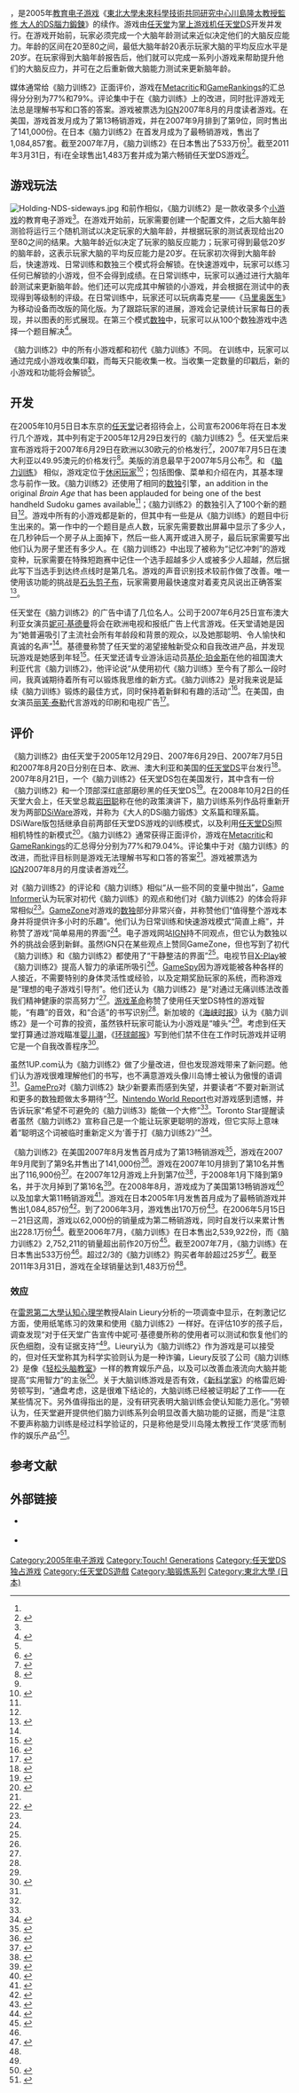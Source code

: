 {{expand|content=日版的游戏信息和评价|time=2013-04-05T11:01:01+00:00}}
{{Proofreader needed|en|Brain Age 2: More Training in Minutes a Day!}}
{{NoteTA
| G1 = Games
| G2 = Nintendo
}}
{{Infobox VG
| title=川島隆太教授的DS腦力強化訓練
| japanese=東北大学未来科学技術共同研究センター川島隆太教授監修 もっと脳を鍛える大人のDSトレーニング
| english=Brain Age 2: More Training in Minutes a Day!
| english2 = More Brain Training from Dr. Kawashima: How Old Is Your Brain?
| image = Brain_Age_2_Cover.jpg
| caption= 日文版游戏封面
| developer=[[任天堂企划开发本部|任天堂企划开发本部]]
| publisher=[[任天堂|任天堂]]
| director = [[河本浩一|河本浩一]]
| designer=
| engine=
| composer=滨野美奈子<br>[[中塚章人|中塚章人]]
| released={{vgr|JP|2005年12月29日|EU|2007年6月29日|AU|2007年7月5日|NA|2007年8月20日}}
| genre=[[教育电子游戏|教育]]
| modes=[[单人电子游戏|单人]]
| platforms=[[任天堂DS|任天堂DS]]
}}

{{vgname|川島隆太教授的DS腦力強化訓練|ja=東北大学未来科学技術共同研究センター川島隆太教授監修 もっと脳を鍛える大人のDSトレーニング|na=Brain Age 2: More Training in Minutes a Day!|eu=More Brain Training from Dr. Kawashima: How Old Is Your Brain?|又稱為「'''腦力鍛鍊2'''」}}，是2005年[[教育游戏|教育电子游戏]]《[[東北大學未來科學技術共同研究中心川島隆太教授監修_大人的DS腦力鍛鍊|東北大學未來科學技術共同研究中心川島隆太教授監修 大人的DS腦力鍛鍊]]》的续作。游戏由[[任天堂|任天堂]]为[[掌上游戏机|掌上游戏机]][[任天堂DS|任天堂DS]]开发并发行。在游戏开始前，玩家必须完成一个大脑年龄测试来近似决定他们的大脑反应能力。年龄的区间在20至80之间，最低大脑年龄20表示玩家大脑的平均反应水平是20岁。在玩家得到大脑年龄报告后，他们就可以完成一系列小游戏来帮助提升他们的大脑反应力，并可在之后重新做大脑能力测试来更新脑年龄。

媒体通常给《脑力训练2》正面评价，游戏在[[Metacritic|Metacritic]]和[[GameRankings|GameRankings]]的汇总得分分别为77%和79%。评论集中于在《脑力训练》上的改进，同时批评游戏无法总是理解书写和口答的答案。游戏被票选为[[IGN|IGN]]2007年8月的月度读者游戏。在美国，游戏首发月成为了第13畅销游戏，并在2007年9月排到了第9位，同时售出了141,000份。在日本《脑力训练2》在首发月成为了最畅销游戏，售出了1,084,857套。截至2007年7月，《脑力训练2》在日本售出了533万份<ref name="nintendo" />。截至2011年3月31日，有i在全球售出1,483万套并成为第六畅销任天堂DS游戏<ref name="1103e">{{cite web|url=http://www.nintendo.co.jp/ir/pdf/2011/annual1103e.pdf#page=14|title=Nintendo Annual Report 2011|publisher=[[Nintendo|Nintendo]]|date=2011-03-11|format=PDF|accessdate=2012-07-31|pages=56|archive-date=2020-11-12|archive-url=https://web.archive.org/web/20201112023135/https://www.nintendo.co.jp/ir/pdf/2011/annual1103e.pdf#page=14|dead-url=no}}</ref>。

== 游戏玩法 ==

[[File:Holding-NDS-sideways.jpg|left]]
和前作相似，《脑力训练2》是一款收录多个[[小游戏|小游戏]]的教育电子游戏<ref name="metacritic" />。在游戏开始前，玩家需要创建一个配置文件，之后大脑年龄测验将运行三个随机测试以决定玩家的大脑年龄，并根据玩家的测试表现给出20至80之间的结果。大脑年龄近似决定了玩家的脑反应能力；玩家可得到最低20岁的脑年龄，这表示玩家大脑的平均反应能力是20岁。在玩家初次得到大脑年龄后，快速游戏、日常训练和数独三个模式将会解锁。在快速游戏中，玩家可以练习任何已解锁的小游戏，但不会得到成绩。在日常训练中，玩家可以通过进行大脑年龄测试来更新脑年龄。他们还可以完成其中解锁的小游戏，并会根据在测试中的表现得到等级制的评级。在日常训练中，玩家还可以玩病毒克星——《[[马里奥医生|马里奥医生]]》为移动设备而改版的简化版。为了跟踪玩家的进展，游戏会记录统计玩家每日的表现，并以图表的形式展现。在第三个模式[[数独|数独]]中，玩家可以从100个数独游戏中选择一个题目解决<ref name="manual">{{cite book |title=Brain Age 2 instruction manual |publisher=Nintendo |date=2007-08-20 }}</ref>。

《脑力训练2》中的所有小游戏都和初代《脑力训练》不同。<!-- ''Brain Age 2'' contains six minigames: [[Rock,_Paper,_Scissors|Rock, Paper, Scissors]], Serial Subtraction, Symbol Match, Math Recall, Number Memory, and High Number. The game's Training mode includes the following activities: Sign Finder, Piano Player, Word Blend, Word Scramble, Change Maker, Calendar Count, Memory Sprint, Math Recall, Clock Spin, and Block Count. -->在训练中，玩家可以通过完成小游戏收集印戳，而每天只能收集一枚。当收集一定数量的印戳后，新的小游戏和功能将会解锁<ref name="manual" />。

== 开发 ==
在2005年10月5日日本东京的[[任天堂|任天堂]]记者招待会上，公司宣布2006年将在日本发行几个游戏，其中列有定于2005年12月29日发行的《脑力训练2》<ref>{{cite web |accessdate=2009-01-08 |url=http://ds.ign.com/articles/656/656097p1.html |title=Nintendo Announces New DS Games |publisher=IGN |date=2005-10-05 |author=Gantayat, Anoop |archive-date=2012-04-18 |archive-url=https://web.archive.org/web/20120418062205/http://ds.ign.com/articles/656/656097p1.html |dead-url=no }}</ref>。任天堂后来宣布游戏将于2007年6月29日在欧洲以30欧元的价格发行<ref>{{cite web |accessdate=2009-01-08 |url=http://ds.ign.com/articles/788/788766p1.html |title=Brain Training 2 Whips Europe into Shape |publisher=IGN |date=2007-05-16 |author=Wales, Matt |archive-date=2011-06-06 |archive-url=https://web.archive.org/web/20110606160543/http://ds.ign.com/articles/788/788766p1.html |dead-url=no }}</ref>，2007年7月5日在澳大利亚以49.95澳元的价格发行<ref>{{cite web |accessdate=2009-01-08 |url=http://ds.ign.com/articles/789/789678p1.html |title=AU Brain Training Sequel Dated |publisher=IGN |date=2007-05-17 |author=Kolan, Patrick |archive-date=2011-06-06 |archive-url=https://web.archive.org/web/20110606160611/http://ds.ign.com/articles/789/789678p1.html |dead-url=no }}</ref>。美版的消息最早于2007年5月公布<ref name="ign" />。和 《[[脑力训练|脑力训练]]》 相似，游戏定位于[[休闲玩家|休闲玩家]]<ref name="ign">{{cite web |accessdate=2009-01-08 |url=http://ds.ign.com/articles/793/793429p1.html |title=More Brain Training UK Preview |publisher=IGN |date=2007-06-01 |author=Wales, Matt |archive-date=2011-06-06 |archive-url=https://web.archive.org/web/20110606160636/http://ds.ign.com/articles/793/793429p1.html |dead-url=no }}</ref>；包括图像、菜单和介绍在内，其基本理念与前作一致。《脑力训练2》还使用了相同的[[数独|数独]]引擎，an addition in the original ''Brain Age'' that has been applauded for being one of the best handheld Sudoku games available<ref name="ign" />；《脑力训练2》的数独引入了100个新的题目<ref name="ign" />。游戏中所有的小游戏都是新的，但其中有一些是从《脑力训练》的题目中衍生出来的。第一作中的一个题目是点人数，玩家先需要数出屏幕中显示了多少人，在几秒钟后一个房子从上面掉下，然后一些人离开或进入房子，最后玩家需要写出他们认为房子里还有多少人。在《脑力训练2》中出现了被称为“记忆冲刺”的游戏变种，玩家需要在特殊短跑赛中记住一个选手超越多少人或被多少人超越，然后据此写下当选手到达终点线时是第几名。游戏的声音识别技术较前作做了改善。唯一使用该功能的挑战是[[石头剪子布|石头剪子布]]，玩家需要用最快速度对着麦克风说出正确答案<ref name="ign">{{cite web |accessdate=2009-01-08 |url=http://ds.ign.com/articles/791/791662p1.html |title=Brain Age 2 Hands-on |publisher=IGN |date=2007-05-24 |author=Harris, Craig }}</ref>。

任天堂在《脑力训练2》的广告中请了几位名人。公司于2007年6月25日宣布澳大利亚女演员[[妮可·基德曼|妮可·基德曼]]将会在欧洲电视和报纸广告上代言游戏。任天堂请她是因为“她普遍吸引了主流社会所有年龄段和背景的观众，以及她那聪明、令人愉快和真诚的名声”<ref name="kidman" />。基德曼称赞了任天堂的渴望接触新受众和自我改进产品，并发现玩游戏是她感到年轻<ref name="kidman">{{cite web |accessdate=2009-01-08 |url=http://ds.ign.com/articles/799/799035p1.html |title=Nicole Kidman Trains her Brain |publisher=IGN |date=2007-06-25 |author=Burman, Rob |archive-date=2011-06-06 |archive-url=https://web.archive.org/web/20110606160728/http://ds.ign.com/articles/799/799035p1.html |dead-url=no }}</ref>。任天堂还请专业游泳运动员[[基伦·珀金斯|基伦·珀金斯]]在他的祖国澳大利亚代言《脑力训练2》，他评论说“从使用初代《脑力训练》至今有了那么一段时间，我真诚期待着所有可以锻炼我思维的新方式。《脑力训练2》是对我来说是延续《脑力训练》锻炼的最佳方式，同时保持着新鲜和有趣的活动”<ref>{{cite web |accessdate=2009-01-08 |url=http://ds.ign.com/articles/801/801540p1.html |title=Nintendo Australia Ropes in Kieren Perkins |publisher=IGN |date=2007-07-04 |author=Kolan, Patrick |archive-date=2011-06-06 |archive-url=https://web.archive.org/web/20110606160732/http://ds.ign.com/articles/801/801540p1.html |dead-url=no }}</ref>。在美国，由女演员[[丽芙·泰勒|丽芙·泰勒]]代言游戏的印刷和电视广告<ref>{{cite web |accessdate=2009-01-08 |url=http://www.nintendoworldreport.com/news/16633 |title=Metallic Silver DS Lite On Sale Next Week |publisher=Nintendo World Report |date=2008-09-03 |archive-date=2013-11-05 |archive-url=https://web.archive.org/web/20131105111658/http://www.nintendoworldreport.com/news/16633 |dead-url=no }}</ref>。

== 评价 ==

{{VG Reviews
| 1UP = B+<ref name="1up">{{cite web |accessdate=2009-01-07 |url=http://www.1up.com/reviews/brain-age-2 |title=Brain Age 2: More Training in Minutes a Day (Nintendo DS) |publisher=1UP |date=2007-08-27 |author=Tsao, Jennifer |deadurl=yes |archiveurl=https://web.archive.org/web/20110622071020/http://www.1up.com/reviews/brain-age-2 |archivedate=2011-06-22 }}</ref>
| GI = 8.25 of 10<ref name="gameinformer">{{cite web |accessdate=2009-01-07 |url=http://www.gameinformer.com/NR/exeres/58A9CE60-623A-4D93-9E30-15223F458D13.htm |archiveurl=https://web.archive.org/web/20090427114504/http://www.gameinformer.com/NR/exeres/58A9CE60-623A-4D93-9E30-15223F458D13.htm |archivedate=2009-04-27 |title=Brain Age 2 |work=Game Informer |author=Vore, Bryan |deadurl=yes }}</ref>
| GamePro = 4/5<ref name="gamepro">{{cite web |accessdate=2009-01-07 |url=http://www.gamepro.com/article/reviews/130729/brain-age-2-more-training-in-minutes-a-day/ |title=Brain Age 2: More Training in Minutes a Day |work=GamePro |date=2007-08-23 |archiveurl=https://web.archive.org/web/20080914153302/http://www.gamepro.com/article/reviews/130729/brain-age-2-more-training-in-minutes-a-day/ |archivedate=2008-09-14 |deadurl=yes }}</ref>
| GameRev = B<ref name="gamerev">{{cite web |accessdate=2009-01-07 |url=http://www.gamerevolution.com/review/ds/brain_age_2 |title=Brain Age 2 - DS Review |publisher=Game Revolution |author=Windy |deadurl=yes |archiveurl=https://web.archive.org/web/20080723225700/http://www.gamerevolution.com/review/ds/brain_age_2 |archivedate=2008-07-23 }}</ref>
| GSpy = 4/5<ref name="gamespy">{{cite web |accessdate=2009-01-07 |url=http://ds.gamespy.com/nintendo-ds/motto-nou-wo-kitaeru-otona-no-ds-training/814321p1.html |title=Brain Age 2: More Training in Minutes a Day (DS) |publisher=GameSpy |date=2007-07-29 |author=Villoria, Gerald |deadurl=yes |archiveurl=https://web.archive.org/web/20081225064641/http://ds.gamespy.com/nintendo-ds/motto-nou-wo-kitaeru-otona-no-ds-training/814321p1.html |archivedate=2008-12-25 }}</ref>
| GameZone = 8.1/10<ref name="gamezone">{{cite web |accessdate=2009-01-07 |url=http://nds.gamezone.com/gzreviews/r32600.htm |title=Brain Age 2: More Training in Minutes a Day Review |publisher=GameZone |date=2007-09-07 |author=Knutson, Michael |archiveurl=https://web.archive.org/web/20081210130900/http://nds.gamezone.com/gzreviews/r32600.htm |archivedate=2008-12-10 |deadurl=yes }}</ref>
| IGN = 8.0/10<ref name="ign">{{cite web |accessdate=2009-01-07 |url=http://ds.ign.com/articles/813/813780p1.html |title=Brain Age 2: More Training in Minutes a Day Review |publisher=IGN |date=2007-08-20 |author=Harris, Craig |archive-url=https://web.archive.org/web/20081223125650/http://ds.ign.com/articles/813/813780p1.html |archive-date=2008-12-23 |dead-url=yes }}</ref>
| NWR = 7.0/10<ref name="nwr">{{cite web |accessdate=2009-01-07 |url=http://www.nintendoworldreport.com/review/14342 |title=Brain Age 2: More Training in Minutes a Day |publisher=Nintendo World Report |date=2007-09-05 |author=Castaneda, Karl |archive-date=2013-11-07 |archive-url=https://web.archive.org/web/20131107062010/http://www.nintendoworldreport.com/review/14342 |dead-url=no }}</ref>
| XPlay = 4/5<ref name="xplay">{{cite web |accessdate=2009-01-07 |url=http://www.g4tv.com/xplay/reviews/1611/Brain_Age_2.html |title=Brain Age 2 |work=X-Play |author=Mastrapa, Gus |archive-url=https://web.archive.org/web/20170722175953/http://www.g4tv.com/xplay/reviews/1611/Brain_Age_2.html |archive-date=2017-07-22 |dead-url=yes }}</ref>
| rev1 = [[The_Straits_Times|The Straits Times]]
| rev1Score = 8.5/10<ref name="straitstimes">{{cite news |title=More brain racking |work=The Straits Times |date=2007-08-21 |author=Chua, Valentine }}</ref>
| MC = 77%<ref name="metacritic">{{cite web |accessdate=2009-01-07 |url=http://www.metacritic.com/games/platforms/ds/brainage2 |title=Brain Age 2: More Training in Minutes a Day |publisher=Metacritic |archive-date=2009-03-11 |archive-url=https://web.archive.org/web/20090311042320/http://www.metacritic.com/games/platforms/ds/brainage2 |dead-url=no }}</ref>
| GR = 79.04%<ref>{{cite web|accessdate=2009-01-07|url=http://www.gamerankings.com/ds/930288-brain-age-2-more-training-in-minutes-a-day/index.html|title=Brain Age 2: More Training in Minutes a Day|publisher=GameRankings|archive-date=2019-12-09|archive-url=https://web.archive.org/web/20191209015209/https://www.gamerankings.com/ds/930288-brain-age-2-more-training-in-minutes-a-day/index.html|dead-url=no}}</ref>
}}

《脑力训练2》由任天堂于2005年12月29日、2007年6月29日、2007年7月5日和2007年8月20日分别在日本、欧洲、澳大利亚和美国的[[任天堂DS|任天堂DS]]平台发行<ref>{{cite web |accessdate=2009-01-07 |url=http://www.gamespot.com/ds/puzzle/dstraining2/similar.html?mode=versions |title=Release Summary |publisher=GameSpot |archive-date=2009-12-03 |archive-url=https://web.archive.org/web/20091203075349/http://www.gamespot.com/ds/puzzle/dstraining2/similar.html?mode=versions |dead-url=no }}</ref>。2007年8月21日，一个《脑力训练2》任天堂DS包在美国发行，其中含有一份《脑力训练2》和一个顶部深红底部磨砂黑的任天堂DS<ref name="nintendo">{{cite web |accessdate=2009-01-08 |url=http://www.nintendo.com/whatsnew/detail/p6YV_H74y2x8JQibfas6FxvBRZAW42VD |title=New Nintendo DS Color Comes Bundled with Brain Age 2 |publisher=Nintendo |date=2007-08-08 |archive-date=2018-09-30 |archive-url=https://web.archive.org/web/20180930131609/https://www.nintendo.com/whatsnew/detail/p6YV_H74y2x8JQibfas6FxvBRZAW42VD |dead-url=no }}</ref>。在2008年10月2日的任天堂大会上，任天堂总裁[[岩田聪|岩田聪]]称在他的政策演讲下，脑力训练系列作品将重新开发为两部[[DSiWare|DSiWare]]游戏，并称为《大人的DSi脑力锻炼》文系篇和理系篇。DSiWare版包括继承自前两部任天堂DS游戏的训练模式，以及利用[[任天堂DSi|任天堂DSi]]照相机特性的新模式<ref>{{cite web |accessdate=2009-02-09 |url=http://www.nintendo.co.jp/n10/conference2008fall/presen/e/04.html |title=Nintendo Conference Fall 2008 |publisher=Nintendo |date=2008-10-02 |author=Iwata, Satoru |deadurl=yes |archiveurl=https://web.archive.org/web/20090207122723/http://www.nintendo.co.jp/n10/conference2008fall/presen/e/04.html |archivedate=2009-02-07 }}</ref>。《脑力训练2》通常获得正面评价，游戏在[[Metacritic|Metacritic]]和[[GameRankings|GameRankings]]的汇总得分分别为77%和79.04%。评论集中于对《脑力训练》的改进，而批评目标则是游戏无法理解书写和口答的答案<ref name="metacritic" />。游戏被票选为[[IGN|IGN]]2007年8月的月度读者游戏<ref>{{cite web |accessdate=2009-01-08 |url=http://ds.ign.com/articles/817/817233p1.html |title=DS Game of the Month: August 2007 |publisher=IGN |date=2007-08-31 |archive-date=2012-07-10 |archive-url=https://web.archive.org/web/20120710064312/http://ds.ign.com/articles/817/817233p1.html |dead-url=no }}</ref>。

对《脑力训练2》的评论和《脑力训练》相似“从一些不同的变量中抛出”，[[Game_Informer|Game Informer]]认为玩家对初代《脑力训练》的观点和他们对《脑力训练2》的体会将非常相似<ref name="gameinformer" />。[[GameZone|GameZone]]对游戏的[[数独|数独]]部分非常兴奋，并称赞他们“值得整个游戏本身并将提供许多小时的乐趣”。他们认为日常训练和快速游戏模式“简直上瘾”，并称赞了游戏“简单易用的界面”<ref name="gamezone" />。电子游戏网站[[IGN|IGN]]持不同观点，但它认为数独以外的挑战会感到新鲜。虽然IGN只在某些观点上赞同GameZone，但也写到了初代《脑力训练》和《脑力训练2》都使用了“干静整洁的界面”<ref name="ign" />。电视节目[[X-Play|X-Play]]被《脑力训练2》提高人智力的承诺所吸引<ref name="xplay" />。[[GameSpy|GameSpy]]因为游戏能被各种各样的人接近，不需要特别的身体灵活性或经验，以及定期奖励玩家的系统，而称游戏是“理想的电子游戏引导剂”。他们还认为《脑力训练2》是“对通过无痛训练法改善我们精神健康的崇高努力”<ref name="gamespy" />。[[游戏革命|游戏革命]]称赞了使用任天堂DS特性的游戏智能，“有趣”的音效，和“合适”的书写识别<ref name="gamerev" />。新加坡的《[[海峡时报|海峡时报]]》认为《脑力训练2》是一个可靠的投资，虽然铁杆玩家可能认为小游戏是“噱头”<ref name="straitstimes" />。考虑到任天堂打算通过游戏瞄准[[婴儿潮|婴儿潮]]，《[[环球邮报|环球邮报]]》写到他们禁不住在工作时玩游戏并证明它是一个自我改善程序<ref>{{cite news |title=Boomers' brains targeted |work=The Globe and Mail |date=2007-09-27 |author=Kapica, Jack |page=B9 }}</ref>。

虽然1UP.com认为《脑力训练2》做了少量改进，但也发现游戏带来了新问题。他们认为游戏很难理解他们的书写，也不满意游戏头像川岛博士被认为傲慢的语调<ref name="1up" />。[[GamePro|GamePro]]对《脑力训练2》缺少新要素而感到失望，并要读者“不要对新测试和更多的数独题做太多期待”<ref name="gamepro" />。[[Nintendo_World_Report|Nintendo World Report]]也对游戏感到遗憾，并告诉玩家“希望不可避免的《脑力训练3》能做一个大修”<ref name="nwr" />。Toronto Star提醒读者虽然《脑力训练2》宣称自己是一个能让玩家更聪明的游戏，但它实际上意味着“聪明这个词被临时重新定义为‘善于打《脑力训练2》’”<ref>{{cite web |accessdate=2009-02-03 |url=http://www.thestar.com/entertainment/article/251769 |title=Brain food for those of a mind to fool themselves |work=The Toronto Star |date=2007-09-01 |author=Dawson, Bret |archive-date=2012-10-20 |archive-url=https://web.archive.org/web/20121020114542/http://www.thestar.com/entertainment/article/251769 |dead-url=no }}</ref>。

《脑力训练2》在美国2007年8月发售首月成为了第13畅销游戏<ref>{{cite journal |title=Top Selling Games |journal=NPD Group |date=August 2007 }}</ref>，游戏在2007年9月爬到了第9名并售出了141,000份<ref>{{cite journal |title=Top Selling Games |journal=NPD |date=September 2007 }}</ref>。游戏在2007年10月排到了第10名并售出了116,900份<ref>{{cite journal |title=Top Selling Games |journal=NPD |date=October 2007 }}</ref>。在2007年12月游戏上升到第7位<ref>{{cite journal |title=Top Selling Games |journal=NPD |date=December 2007 }}</ref>，于2008年1月下降到第9名，并于次月掉到了第16名<ref>{{cite journal |title=Top Selling Games |journal=NPD |date=February 2008 }}</ref>。在2008年8月，游戏成为了美国第13畅销游戏<ref>{{cite journal |title=Top Selling Games |journal=NPD |date=August 2008 }}</ref>以及加拿大第11畅销游戏<ref>{{cite journal |title=Top Selling Games in Canada |journal=NPD |date=August 2008 }}</ref>。游戏在日本2005年1月发售首月成为了最畅销游戏并售出1,084,857份<ref>{{cite journal |title=Best Selling Games |date=January 2005 |journal=[[Famitsu|Famitsu]] }}</ref>。到了2006年3月，游戏售出170万份<ref>{{cite journal |title=Best Selling Games |date=March 2006 |journal=Famitsu }}</ref>。在2006年5月15日－21日这周，游戏以62,000份的销量成为第二畅销游戏，同时自发行以来累计售出228.1万份<ref>{{cite journal |title=Best Selling Games |date=May 2006 |journal=[[Media_Create|Media Create]] }}</ref>。截至2006年7月，《脑力训练》在日本售出2,539,922份，而《脑力训练2》2,752,211的销量超出前作20万份<ref>{{cite web |accessdate=2009-01-08 |url=http://www.next-gen.biz/news/japan-famitsu-sales-and-ratings |title=JAPAN: Famitsu Sales and Ratings |work=Edge |date=2006-07-21 |deadurl=yes |archiveurl=https://archive.is/20120904135613/http://www.next-gen.biz/news/japan-famitsu-sales-and-ratings |archivedate=2012-09-04 }}</ref>。截至2007年7月，《脑力训练》在日本售出533万份<ref name="nintendo" />。超过2/3的《脑力训练2》购买者年龄超过25岁<ref>{{cite news |title=Nintendo aims for the minds of baby boomers |work=Advertising Age |date=2006-04-03 |author=Bulik, Beth Snyder |page=13 }}</ref>。截至2011年3月31日，游戏在全球销量达到1,483万份<ref name="1103e" />。

=== 效应 ===

在[[雷恩第二大學|雷恩第二大學]][[认知心理学|认知心理学]]教授Alain Lieury分析的一项调查中显示，在刺激记忆方面，使用纸笔练习的效果和使用《脑力训练2》一样好。在评估10岁的孩子后，调查发现“对于任天堂广告宣传中妮可·基德曼所称的使用者可以测试和恢复他们的灰色细胞，没有证据支持”<ref name="times" />。Lieury认为《脑力训练2》作为游戏是可以接受的，但对任天堂称其为科学实验则认为是一种诈骗，Lieury反驳了公司《脑力训练2》是像《[[轻松头脑教室|轻松头脑教室]]》一样的教育娱乐产品，以及可以改善血液流向大脑并能提高“实用智力”的主张<ref name="times">{{cite web |accessdate=2009-02-15 |url=http://technology.timesonline.co.uk/tol/news/tech_and_web/gadgets_and_gaming/article5587314.ece |title=Nintendo brain-trainer 'no better than pencil and paper' |work=The Times |date=2009-01-26 |author=Sage, Adam |location=London |archive-date=2010-06-02 |archive-url=https://web.archive.org/web/20100602140737/http://technology.timesonline.co.uk/tol/news/tech_and_web/gadgets_and_gaming/article5587314.ece |dead-url=no }}</ref>。关于大脑训练游戏是否有效，《[[新科学家|新科学家]]》的格雷厄姆·劳顿写到，“通盘考虑，这是很难下结论的，大脑训练已经被证明起了工作——在某些情况下。另外值得指出的是，没有研究表明大脑训练会使认知能力恶化。”劳顿认为，任天堂避开提供他们脑力训练系列会明显改善大脑功能的证据，而是“注意不要声称脑力训练是经过科学验证的，只是称他是受川岛隆太教授工作‘灵感’而制作的娱乐产品”<ref>{{cite web |accessdate=2009-02-15 |url=http://www.newscientist.com/article/mg19726381.500-is-it-worth-going-to-the-mind-gym.html?full=true |title=Is it worth going to the mind gym? |work=New Scientist |date=2008-01-12 |author=Lawton, Graham |archive-date=2012-10-20 |archive-url=https://web.archive.org/web/20121020073152/http://www.newscientist.com/article/mg19726381.500-is-it-worth-going-to-the-mind-gym.html?full=true |dead-url=no }}</ref>。


== 参考文献 ==
{{reflist|2}}

== 外部链接 ==

* {{Official|http://www.nintendo.co.jp/ds/anmj/index.html}} {{ja icon}}
* {{Official|http://www.brainage.com/launch/index.jsp}} {{en icon}}
{{脑锻炼}}
{{DEFAULTSORT:Brain Age 2, More Training in Minutes a Day!}}
[[Category:2005年电子游戏|Category:2005年电子游戏]]
[[Category:Touch!_Generations|Category:Touch! Generations]]
[[Category:任天堂DS独占游戏|Category:任天堂DS独占游戏]]
[[Category:任天堂DS遊戲|Category:任天堂DS遊戲]]
[[Category:脑锻炼系列|Category:脑锻炼系列]]
[[Category:東北大學_(日本)|Category:東北大學 (日本)]]